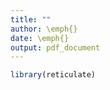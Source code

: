 ```yaml
---
title: ""
author: \emph{}
date: \emph{}
output: pdf_document
---
```


```r
library(reticulate)
```

